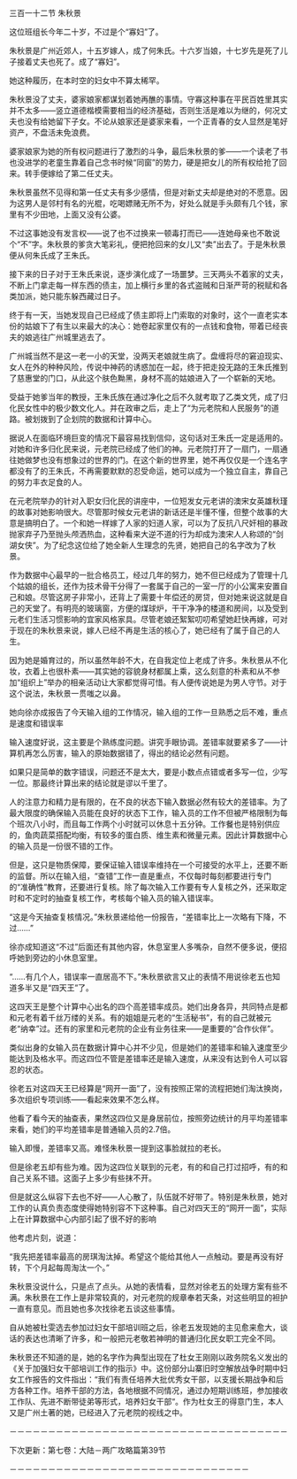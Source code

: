 

三百一十二节 朱秋景

这位班组长今年二十岁，不过是个“寡妇”了。

朱秋景是广州近郊人，十五岁嫁人，成了何朱氏。十六岁当娘，十七岁先是死了儿子接着丈夫也死了。成了“寡妇”。

她这种履历，在本时空的妇女中不算太稀罕。

朱秋景没了丈夫，婆家娘家都谋划着她再醮的事情。守寡这种事在平民百姓里其实并不太多――竖立道德楷模需要相当的经济基础，否则生活是难以为继的，何况丈夫也没有给她留下子女。不论从娘家还是婆家来看，一个正青春的女人显然是笔好资产，不盘活未免浪费。

婆家娘家为她的所有权问题进行了激烈的斗争，最后朱秋景的爹――一个读老了书也没进学的老童生靠着自己念书时候“同窗”的势力，硬是把女儿的所有权给抢了回来。转手便嫁给了第二任丈夫。

朱秋景虽然不见得和第一任丈夫有多少感情，但是对新丈夫却是绝对的不愿意。因为这男人是邻村有名的光棍，吃喝嫖赌无所不为，好处么就是手头颇有几个钱，家里有不少田地，上面又没有公婆。

不过这事她没有发言权――说了也不过换来一顿毒打而已――连她母亲也不敢说个“不”字。朱秋景的爹贪大笔彩礼，便把抢回来的女儿又“卖”出去了。于是朱秋景便从何朱氏成了王朱氏。

接下来的日子对于王朱氏来说，逐步演化成了一场噩梦。三天两头不着家的丈夫，不断上门拿走每一样东西的债主，加上横行乡里的各式盗贼和日渐严苛的税赋和各类加派，她只能东躲西藏过日子。

终于有一天，当她发现自己已经成了债主即将上门索取的对象时，这个一直老实本份的姑娘下了有生以来最大的决心：她卷起家里仅有的一点钱和食物，带着已经丧夫的娘逃往广州城里逃去了。

广州城当然不是这一老一小的天堂，没两天老娘就生病了。盘缠将尽的窘迫现实、女人在外的种种风险，传说中神药的诱惑加在一起，终于把走投无路的王朱氏推到了慈惠堂的门口，从此这个肤色黝黑，身材不高的姑娘进入了一个崭新的天地。

受益于她爹当年的教授，王朱氏族在通过净化之后不久就考取了乙类文凭，成了归化民女性中的极少数文化人。并在政审之后，走上了“为元老院和人民服务”的道路。被划拨到了企划院的数据和计算中心。

据说人在面临环境巨变的情况下最容易找到信仰，这句话对王朱氏一定是适用的。对她和许多归化民来说，元老院已经成了他们的神。元老院打开了一扇门，一扇通往她做梦也没有想象过的世界的门。在这个新的世界里，她不再仅仅是一个连名字都没有了的王朱氏，不再需要默默的忍受命运，她可以成为一个独立自主，靠自己的努力丰衣足食的人。

在元老院举办的针对入职女归化民的讲座中，一位短发女元老讲的澳宋女英雄秋瑾的故事对她影响很大。尽管那时候女元老讲的新话还是半懂不懂，但整个故事的大意是搞明白了。一个和她一样嫁了人家的妇道人家，可以为了反抗八尺奸相的暴政抛家弃子乃至抛头颅洒热血，这种看来大逆不道的行为却成为澳宋人人称颂的“剑湖女侠”。为了纪念这位给了她全新人生理念的先贤，她把自己的名字改为了秋景。

作为数据中心最早的一批合格员工，经过几年的努力，她不但已经成为了管理十几个姑娘的组长，还作为技术骨干分得了一套属于自己的一室一厅的小公寓来安置自己和娘。尽管这房子非常小，还背上了需要十年偿还的房贷，但对她来说这就是自己的天堂了。有明亮的玻璃窗，方便的煤球炉，干干净净的楼道和房间，以及受到元老们生活习惯影响的宜家风格家具。尽管老娘还絮絮叨叨希望她赶快再嫁，可对于现在的朱秋景来说，嫁人已经不再是生活的核心了，她已经有了属于自己的人生。

因为她是婚育过的，所以虽然年龄不大，在自我定位上老成了许多。朱秋景从不化妆，衣着上也很朴素――其实她的容貌身材都属上乘，这么刻意的朴素和从不参加“组织上”举办的相亲活动让大家都觉得可惜。有人便传说她是为男人守节。对于这个说法，朱秋景一贯嗤之以鼻。

她向徐亦成报告了今天输入组的工作情况，输入组的工作一旦熟悉之后不难，重点是速度和错误率

输入速度好说，这主要是个熟练度问题。讲究手眼协调。差错率就要紧多了――计算机再怎么厉害，输入的原始数据错了，得出的结论必然有问题。

如果只是简单的数字错误，问题还不是太大，要是小数点点错或者多写一位，少写一位。那最终计算出来的结论就是谬以千里了。

人的注意力和精力是有限的，在不良的状态下输入数据必然有较大的差错率。为了最大限度的确保输入员能在良好的状态下工作，输入员的工作不但被严格限制为每个班次八小时，而且每工作两个小时就可以休息十五分钟。工作餐也是特别供应的，鱼肉蔬菜搭配均衡，有较多的蛋白质、维生素和微量元素。因此计算数据中心的输入员是一份很不错的工作。

但是，这只是物质保障，要保证输入错误率维持在一个可接受的水平上，还要不断的监督。所以在输入组，“查错”工作一直是重点，不仅每时每刻都要进行专门的“准确性”教育，还要进行复核。除了每次输入工作要有专人复核之外，还采取定时和不定时的抽查复核工作，考核每个输入员的输入错误率。

“这是今天抽查复核情况。”朱秋景递给他一份报告，“差错率比上一次略有下降，不过……”

徐亦成知道这“不过”后面还有其他内容，休息室里人多嘴杂，自然不便多说，便招呼她到旁边的小休息室里。

“……有几个人，错误率一直居高不下。”朱秋景欲言又止的表情不用说徐老五也知道多半又是“四天王”了。

这四天王是整个计算中心出名的四个高差错率成员。她们出身各异，共同特点是都和元老有着千丝万缕的关系。有的姐姐是元老的“生活秘书”，有的自己就被元老“纳幸”过。还有的家里和元老院的企业有业务往来――是重要的“合作伙伴”。

类似出身的女输入员在数据计算中心并不少见，但是她们的差错率和输入速度至少能达到及格水平。而这四位不管是差错率还是输入速度，从来没有达到令人可以容忍的状态。

徐老五对这四天王已经算是“网开一面”了，没有按照正常的流程把她们淘汰换岗，多次组织专项训练――看起来效果不怎么样。

他看了看今天的抽查表，果然这四位又是身居前位，按照旁边统计的月平均差错率来看，她们的平均差错率是普通输入员的2.7倍。

输入即慢，差错率又高。难怪朱秋景一提到这事脸就拉的老长。

但是徐老五却有些为难。因为这四位关联到的元老，有的和自己打过招呼，有的和自己关系不错。这面子上多少有些抹不开。

但是就这么纵容下去也不好――人心散了，队伍就不好带了。特别是朱秋景，她对工作的认真负责态度使得她特别容不下这种事。自己对四天王的“网开一面”，实际上在计算数据中心内部引起了很不好的影响

他考虑片刻，说道：

“我先把差错率最高的房琪淘汰掉。希望这个能给其他人一点触动。要是再没有好转，下个月起每周淘汰一个。”

朱秋景没说什么，只是点了点头。从她的表情看，显然对徐老五的处理方案有些不满。朱秋景在工作上是非常较真的，对元老院的规章奉若天条，对这些明显的袒护一直有意见。而且她也多次找徐老五谈这些事情。

自从她被杜雯选去参加过妇女干部培训班之后，徐老五发现她的主见愈来愈大，谈话的表达也清晰了许多，和一般把元老敬若神明的普通归化民女职工完全不同。

朱秋景还不知道的是，她的名字作为典型出现在了杜女王刚刚以政务院名义发出的《关于加强妇女干部培训工作的指示》中。这份部分山寨旧时空解放战争时期中妇女工作报告的文件指出：“我们有责任培养大批优秀女干部，以支援长期战争和后方各种工作。培养干部的方法，各地根据不同情况，通过办短期训练班，参加接收工作队、先进不断带徒弟等形式，培养妇女干部“。作为杜女王的得意门生，本人又是广州土著的她，已经进入了元老院的视线之中。

－－－－－－－－－－－－－－－－－－－－－－－－－－－－－－－－－－－－

下次更新：第七卷：大陆－两广攻略篇第39节

－－－－－－－－－－－－－－－－－－－－－－－－－－－－－－－

